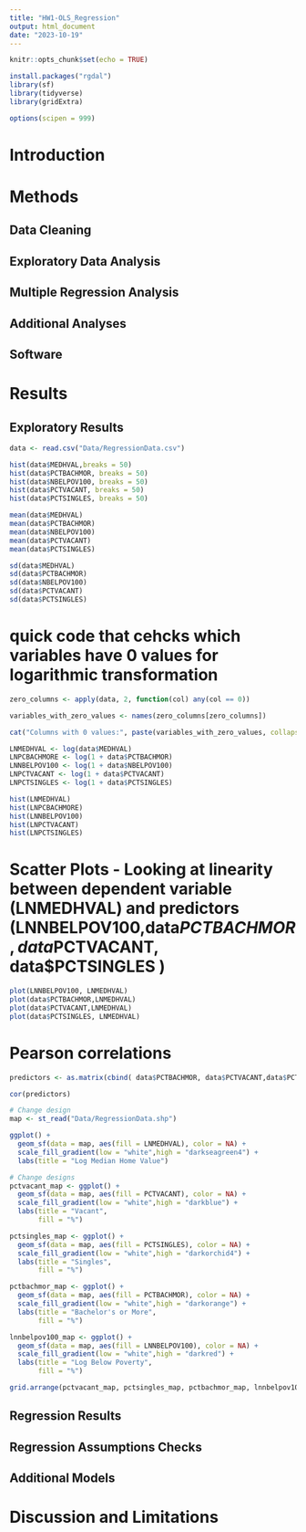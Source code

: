 ```yaml
---
title: "HW1-OLS_Regression"
output: html_document
date: "2023-10-19"
---
```


```r
knitr::opts_chunk$set(echo = TRUE)

install.packages("rgdal")
library(sf)
library(tidyverse)
library(gridExtra)

options(scipen = 999)
```

# Introduction

# Methods
## Data Cleaning

## Exploratory Data Analysis

## Multiple Regression Analysis

## Additional Analyses

## Software

# Results
## Exploratory Results

```r

data <- read.csv("Data/RegressionData.csv")

```

```r

hist(data$MEDHVAL,breaks = 50)
hist(data$PCTBACHMOR, breaks = 50)
hist(data$NBELPOV100, breaks = 50)
hist(data$PCTVACANT, breaks = 50)
hist(data$PCTSINGLES, breaks = 50)

mean(data$MEDHVAL)
mean(data$PCTBACHMOR)
mean(data$NBELPOV100)
mean(data$PCTVACANT)
mean(data$PCTSINGLES)

sd(data$MEDHVAL)
sd(data$PCTBACHMOR)
sd(data$NBELPOV100)
sd(data$PCTVACANT)
sd(data$PCTSINGLES)

```
# quick code that cehcks which variables have 0 values for logarithmic transformation 
```r
zero_columns <- apply(data, 2, function(col) any(col == 0)) 

variables_with_zero_values <- names(zero_columns[zero_columns])

cat("Columns with 0 values:", paste(variables_with_zero_values, collapse = ", "))

```
```r
LNMEDHVAL <- log(data$MEDHVAL)
LNPCBACHMORE <- log(1 + data$PCTBACHMOR)
LNNBELPOV100 <- log(1 + data$NBELPOV100)
LNPCTVACANT <- log(1 + data$PCTVACANT)
LNPCTSINGLES <- log(1 + data$PCTSINGLES)

hist(LNMEDHVAL)
hist(LNPCBACHMORE)
hist(LNNBELPOV100)
hist(LNPCTVACANT)
hist(LNPCTSINGLES)

```
 
# Scatter Plots - Looking at linearity between dependent variable (LNMEDHVAL) and predictors (LNNBELPOV100,data$PCTBACHMOR, data$PCTVACANT, data$PCTSINGLES  )  
 
```r
plot(LNNBELPOV100, LNMEDHVAL)
plot(data$PCTBACHMOR,LNMEDHVAL)
plot(data$PCTVACANT,LNMEDHVAL)
plot(data$PCTSINGLES, LNMEDHVAL)
```
# Pearson correlations

```r
predictors <- as.matrix(cbind( data$PCTBACHMOR, data$PCTVACANT,data$PCTSINGLES,LNNBELPOV100 ))

cor(predictors)
```

```r

# Change design
map <- st_read("Data/RegressionData.shp")

ggplot() +
  geom_sf(data = map, aes(fill = LNMEDHVAL), color = NA) +
  scale_fill_gradient(low = "white",high = "darkseagreen4") +
  labs(title = "Log Median Home Value")

```

```r
# Change designs
pctvacant_map <- ggplot() +
  geom_sf(data = map, aes(fill = PCTVACANT), color = NA) +
  scale_fill_gradient(low = "white",high = "darkblue") +
  labs(title = "Vacant",
       fill = "%")

pctsingles_map <- ggplot() +
  geom_sf(data = map, aes(fill = PCTSINGLES), color = NA) +
  scale_fill_gradient(low = "white",high = "darkorchid4") +
  labs(title = "Singles",
       fill = "%")

pctbachmor_map <- ggplot() +
  geom_sf(data = map, aes(fill = PCTBACHMOR), color = NA) +
  scale_fill_gradient(low = "white",high = "darkorange") +
  labs(title = "Bachelor's or More",
       fill = "%")

lnnbelpov100_map <- ggplot() +
  geom_sf(data = map, aes(fill = LNNBELPOV100), color = NA) +
  scale_fill_gradient(low = "white",high = "darkred") +
  labs(title = "Log Below Poverty",
       fill = "%")

grid.arrange(pctvacant_map, pctsingles_map, pctbachmor_map, lnnbelpov100_map)

```

## Regression Results

## Regression Assumptions Checks

## Additional Models

# Discussion and Limitations